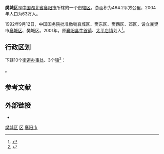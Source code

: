 {{Infobox China County
|Photo           = Xiangyang skyline 02.jpg
|imagesize       = 280px
|Photoname       = <!-- 照片说明 -->
|Belong = [[湖北省|湖北省]][[襄阳市|襄阳市]]

}}
'''樊城区'''是[[中国|中国]][[湖北省|湖北省]][[襄阳市|襄阳市]]所辖的一个[[市辖区|市辖区]]。总面积为484.2平方公里，2004年人口为63万人。

1992年9月12日，中国国务院批准撤销襄城区、樊东区、樊西区、郊区，设立襄樊市[[襄城区|襄城区]]、樊城区。2001年，原[[襄阳县|襄阳县]][[牛首镇|牛首镇]]、[[太平店镇_(襄阳市)|太平店镇]]划入<ref>{{Cite web |url=http://www.gov.cn/gongbao/content/2001/content_61027.htm |title=国务院关于同意湖北省 撤销襄阳县设立襄樊市襄阳区及调整襄樊市市辖区部分行政区划的批复 |accessdate=2022-04-08 |author= |date= |work= |publisher=中国政府网，来源：国函〔2001〕93号|quote=|language=Zh-hans }}</ref>。

== 行政区划 ==
{{PAGENAMEBASE}}下辖10个[[街道办事处|街道办事处]]、3个[[行政建制镇|镇]]<ref>{{PRC admin/ref sgc|42/06/06}}</ref>：

{{PRC admin/children|42/06/06}}。

== 参考文献 ==
{{Wikisourcehas|国务院关于同意湖北省襄樊市市辖区调整的批复|国务院关于同意湖北省撤销襄阳县设立襄樊市襄阳区及调整襄樊市市辖区部分行政区划的批复}}
{{reflist}}

== 外部链接 ==
* {{Official website|http://www.fc.gov.cn/|name=襄阳市樊城区人民政府}}

{{樊城区行政区划}}
{{襄阳市行政区划}}
{{湖北行政区划}}
{{湖北行政区划小作品}}

[[Category:樊城区|]]
[[Category:襄阳区县市|区]]
[[Category:湖北市辖区|襄阳市]]